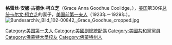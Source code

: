 {{Unreferenced|time=2022-01-22T12:17:48+00:00}}
{{Infobox Officeholder
|name                = 格雷絲·柯立芝
|original_name       = Grace Coolidge
| image = Grace Coolidge.png
| birth_date = {{birth date|1879|1|3}}
| birth_place = {{USA}}[[佛蒙特州|佛蒙特州]][[伯灵顿_(佛蒙特州)|伯灵顿]]
| death_date = {{death date and age|1957|7|8|1879|1|3}}
| death_place = {{USA}}[[麻薩諸塞州|麻薩諸塞州]][[北安普敦_(麻薩諸塞州)|北安普敦]]
|restingplace = [[佛蒙特州|佛蒙特州]]{{tsl|en|Plymouth, Vermont|普利茅斯 (佛蒙特州)|普利茅斯}}
|office              = [[美國第一夫人|美國第一夫人]]
|term_start          = 1923年8月3日
|term_end            = 1929年3月4日
|president           = [[卡尔文·柯立芝|卡尔文·柯立芝]]
| predecessor= [[弗洛伦斯·哈定|弗洛伦斯·哈定]]
| successor= [[卢·亨利·胡佛|卢·亨利·胡佛]]
| party = [[共和黨_(美國)|共和党]]
| religion =
| alma_mater=[[佛蒙特大學|佛蒙特大學]]
| signature = Grace Cooldige Signature.svg
| spouse = [[卡尔文·柯立芝|卡尔文·柯立芝]]
| children = John及Calvin Jr.
}}
'''格雷丝·安娜·古德休·柯立芝'''（Grace Anna Goodhue Coolidge，{{bd|1879年|1月3日|1957年|7月8日|catIdx=Coolidge}}），[[美国|美国]]第30任[[美国总统|总统]][[卡尔文·柯立芝|卡尔文·柯立芝]]的妻子，[[美国第一夫人|美国前第一夫人]]（1923年－1929年）。
[[File:Bundesarchiv_Bild_102-00842,_Grace_Goodhue_cropped.jpg|thumb]]

{{US First Ladies}}
{{Authority control}}
{{DEFAULTSORT:Coolidge, Grace}}
[[Category:美国第一夫人|Category:美国第一夫人]]
[[Category:美國副總統配偶|Category:美國副總統配偶]]
[[Category:美國共和黨黨員|Category:美國共和黨黨員]]
[[Category:佛蒙特大學校友|Category:佛蒙特大學校友]]
[[Category:佛蒙特州人|Category:佛蒙特州人]]
{{US-bio-stub}}